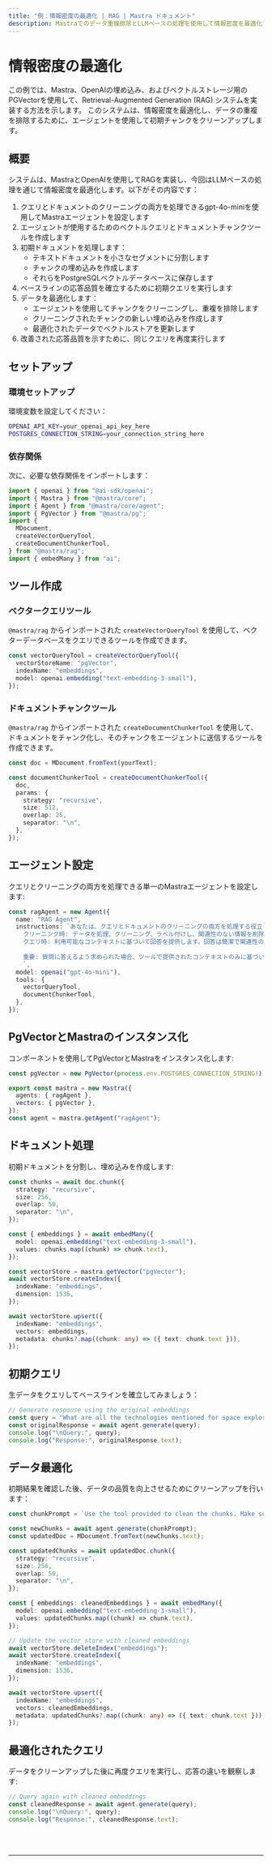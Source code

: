 ```yaml
---
title: "例：情報密度の最適化 | RAG | Mastra ドキュメント"
description: Mastraでのデータ重複排除とLLMベースの処理を使用して情報密度を最適化するRAGシステムの実装例。
---
```



# 情報密度の最適化

この例では、Mastra、OpenAIの埋め込み、およびベクトルストレージ用のPGVectorを使用して、Retrieval-Augmented Generation (RAG) システムを実装する方法を示します。
このシステムは、情報密度を最適化し、データの重複を排除するために、エージェントを使用して初期チャンクをクリーンアップします。

## 概要

システムは、MastraとOpenAIを使用してRAGを実装し、今回はLLMベースの処理を通じて情報密度を最適化します。以下がその内容です：

1. クエリとドキュメントのクリーニングの両方を処理できるgpt-4o-miniを使用してMastraエージェントを設定します
2. エージェントが使用するためのベクトルクエリとドキュメントチャンクツールを作成します
3. 初期ドキュメントを処理します：
   - テキストドキュメントを小さなセグメントに分割します
   - チャンクの埋め込みを作成します
   - それらをPostgreSQLベクトルデータベースに保存します
4. ベースラインの応答品質を確立するために初期クエリを実行します
5. データを最適化します：
   - エージェントを使用してチャンクをクリーニングし、重複を排除します
   - クリーニングされたチャンクの新しい埋め込みを作成します
   - 最適化されたデータでベクトルストアを更新します
6. 改善された応答品質を示すために、同じクエリを再度実行します

## セットアップ

### 環境セットアップ

環境変数を設定してください：

```bash filename=".env"
OPENAI_API_KEY=your_openai_api_key_here
POSTGRES_CONNECTION_STRING=your_connection_string_here
```

### 依存関係

次に、必要な依存関係をインポートします：

```typescript copy showLineNumbers filename="index.ts"
import { openai } from "@ai-sdk/openai";
import { Mastra } from "@mastra/core";
import { Agent } from "@mastra/core/agent";
import { PgVector } from "@mastra/pg";
import {
  MDocument,
  createVectorQueryTool,
  createDocumentChunkerTool,
} from "@mastra/rag";
import { embedMany } from "ai";
```

## ツール作成

### ベクタークエリツール

`@mastra/rag` からインポートされた `createVectorQueryTool` を使用して、ベクターデータベースをクエリできるツールを作成できます。

```typescript copy showLineNumbers{8} filename="index.ts"
const vectorQueryTool = createVectorQueryTool({
  vectorStoreName: "pgVector",
  indexName: "embeddings",
  model: openai.embedding("text-embedding-3-small"),
});
```

### ドキュメントチャンクツール

`@mastra/rag` からインポートされた `createDocumentChunkerTool` を使用して、ドキュメントをチャンク化し、そのチャンクをエージェントに送信するツールを作成できます。

```typescript copy showLineNumbers{14} filename="index.ts"
const doc = MDocument.fromText(yourText);

const documentChunkerTool = createDocumentChunkerTool({
  doc,
  params: {
    strategy: "recursive",
    size: 512,
    overlap: 25,
    separator: "\n",
  },
});
```

## エージェント設定

クエリとクリーニングの両方を処理できる単一のMastraエージェントを設定します:

```typescript copy showLineNumbers{26} filename="index.ts"
const ragAgent = new Agent({
  name: "RAG Agent",
  instructions: `あなたは、クエリとドキュメントのクリーニングの両方を処理する役立つアシスタントです。
    クリーニング時: データを処理、クリーニング、ラベル付けし、関連性のない情報を削除し、重要な事実を保持しながら重複を排除します。
    クエリ時: 利用可能なコンテキストに基づいて回答を提供します。回答は簡潔で関連性のあるものにしてください。
    
    重要: 質問に答えるよう求められた場合、ツールで提供されたコンテキストのみに基づいて回答してください。コンテキストに質問に完全に答えるための十分な情報が含まれていない場合は、その旨を明示してください。
    `,
  model: openai("gpt-4o-mini"),
  tools: {
    vectorQueryTool,
    documentChunkerTool,
  },
});
```

## PgVectorとMastraのインスタンス化

コンポーネントを使用してPgVectorとMastraをインスタンス化します:

```typescript copy showLineNumbers{41} filename="index.ts"
const pgVector = new PgVector(process.env.POSTGRES_CONNECTION_STRING!);

export const mastra = new Mastra({
  agents: { ragAgent },
  vectors: { pgVector },
});
const agent = mastra.getAgent("ragAgent");
```

## ドキュメント処理

初期ドキュメントを分割し、埋め込みを作成します:

```typescript copy showLineNumbers{49} filename="index.ts"
const chunks = await doc.chunk({
  strategy: "recursive",
  size: 256,
  overlap: 50,
  separator: "\n",
});

const { embeddings } = await embedMany({
  model: openai.embedding("text-embedding-3-small"),
  values: chunks.map((chunk) => chunk.text),
});

const vectorStore = mastra.getVector("pgVector");
await vectorStore.createIndex({
  indexName: "embeddings",
  dimension: 1536,
});

await vectorStore.upsert({
  indexName: "embeddings",
  vectors: embeddings,
  metadata: chunks?.map((chunk: any) => ({ text: chunk.text })),
});
```

## 初期クエリ

生データをクエリしてベースラインを確立してみましょう：

```typescript copy showLineNumbers{73} filename="index.ts"
// Generate response using the original embeddings
const query = "What are all the technologies mentioned for space exploration?";
const originalResponse = await agent.generate(query);
console.log("\nQuery:", query);
console.log("Response:", originalResponse.text);
```

## データ最適化

初期結果を確認した後、データの品質を向上させるためにクリーンアップを行います：

```typescript copy showLineNumbers{79} filename="index.ts"
const chunkPrompt = `Use the tool provided to clean the chunks. Make sure to filter out irrelevant information that is not space related and remove duplicates.`;

const newChunks = await agent.generate(chunkPrompt);
const updatedDoc = MDocument.fromText(newChunks.text);

const updatedChunks = await updatedDoc.chunk({
  strategy: "recursive",
  size: 256,
  overlap: 50,
  separator: "\n",
});

const { embeddings: cleanedEmbeddings } = await embedMany({
  model: openai.embedding("text-embedding-3-small"),
  values: updatedChunks.map((chunk) => chunk.text),
});

// Update the vector store with cleaned embeddings
await vectorStore.deleteIndex("embeddings");
await vectorStore.createIndex({
  indexName: "embeddings",
  dimension: 1536,
});

await vectorStore.upsert({
  indexName: "embeddings",
  vectors: cleanedEmbeddings,
  metadata: updatedChunks?.map((chunk: any) => ({ text: chunk.text })),
});
```

## 最適化されたクエリ

データをクリーンアップした後に再度クエリを実行し、応答の違いを観察します:

```typescript copy showLineNumbers{109} filename="index.ts"
// Query again with cleaned embeddings
const cleanedResponse = await agent.generate(query);
console.log("\nQuery:", query);
console.log("Response:", cleanedResponse.text);
```

<br />
<br />
<hr className="dark:border-[#404040] border-gray-300" />
<br />
<br />
<GithubLink
  link={
    "https://github.com/mastra-ai/mastra/blob/main/examples/basics/rag/cleanup-rag"
  }
/>
